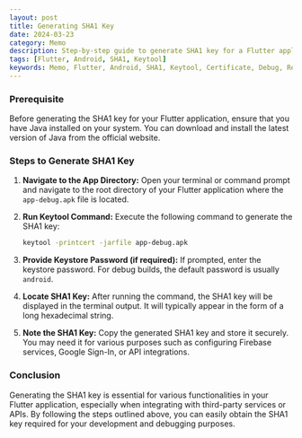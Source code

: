 ```yaml
---
layout: post
title: Generating SHA1 Key
date: 2024-03-23
category: Memo
description: Step-by-step guide to generate SHA1 key for a Flutter application.
tags: [Flutter, Android, SHA1, Keytool]
keywords: Memo, Flutter, Android, SHA1, Keytool, Certificate, Debug, Release
---
```


### Prerequisite

Before generating the SHA1 key for your Flutter application, ensure that you have Java installed on your system. You can download and install the latest version of Java from the official website.

### Steps to Generate SHA1 Key

1. **Navigate to the App Directory:**
   Open your terminal or command prompt and navigate to the root directory of your Flutter application where the `app-debug.apk` file is located.

2. **Run Keytool Command:**
   Execute the following command to generate the SHA1 key:

   ```bash
   keytool -printcert -jarfile app-debug.apk
   ```

3. **Provide Keystore Password (if required):**
   If prompted, enter the keystore password. For debug builds, the default password is usually `android`.

4. **Locate SHA1 Key:**
   After running the command, the SHA1 key will be displayed in the terminal output. It will typically appear in the form of a long hexadecimal string.

5. **Note the SHA1 Key:**
   Copy the generated SHA1 key and store it securely. You may need it for various purposes such as configuring Firebase services, Google Sign-In, or API integrations.

### Conclusion

Generating the SHA1 key is essential for various functionalities in your Flutter application, especially when integrating with third-party services or APIs. By following the steps outlined above, you can easily obtain the SHA1 key required for your development and debugging purposes.
